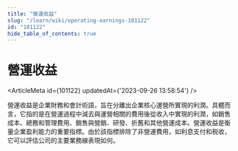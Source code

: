 ```yaml
---
title: "營運收益"
slug: "/learn/wiki/operating-earnings-101122"
id: "101122"
hide_table_of_contents: true
---
```



# 營運收益

<ArticleMeta id={101122} updatedAt={'2023-09-26 13:58:54'} />
<div className='border-solid border-b border-t-0 my-4 border-[var(--ifm-color-gray-300)]' />

營運收益是企業財務和會計術語，旨在分離出企業核心運營所實現的利潤。具體而言，它指的是在營運過程中減去與運營相關的費用後從收入中實現的利潤，如銷售成本、總務和管理費用、銷售與營銷、研發、折舊和其他營運成本。營運收益是衡量企業盈利能力的重要指標。由於該指標排除了非營運費用，如利息支付和税收，它可以評估公司的主要業務線表現如何。
